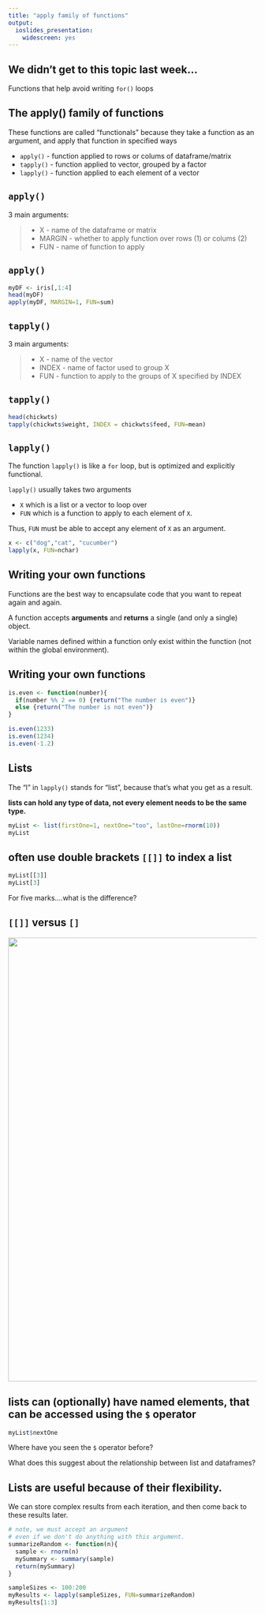 ```yaml
---
title: "apply family of functions"
output: 
  ioslides_presentation:
    widescreen: yes
---
```


## We didn't get to this topic last week...

Functions that help avoid writing `for()` loops

## The apply() family of functions

These functions are called "functionals" because they take a function as an argument, and apply that function in specified ways

- `apply()` - function applied to rows or colums of dataframe/matrix
- `tapply()` - function applied to vector, grouped by a factor
- `lapply()` - function applied to each element of a vector 

## `apply()` 

3 main arguments:

> - X - name of the dataframe or matrix
> - MARGIN - whether to apply function over rows (1) or colums (2)
> - FUN - name of function to apply

## `apply()` {.smaller}

```r
myDF <- iris[,1:4]
head(myDF)
apply(myDF, MARGIN=1, FUN=sum)
```

## `tapply()`

3 main arguments:

> - X - name of the vector
> - INDEX - name of factor used to group X
> - FUN - function to apply to the groups of X specified by INDEX

## `tapply()` {.smaller}

```r
head(chickwts)
tapply(chickwts$weight, INDEX = chickwts$feed, FUN=mean)
```

## `lapply()`

<div class="columns-2">

The function `lapply()` is like a `for` loop, but is optimized and explicitly functional.

`lapply()` usually takes two arguments 

-  `X` which is a list or a vector to loop over
-  `FUN` which is a function to apply to each element of `X`.  

Thus, `FUN` must be able to accept any element of `X` as an argument. 

```r
x <- c("dog","cat", "cucumber")
lapply(x, FUN=nchar)
```
</div>

## Writing your own functions


Functions are the best way to encapsulate code that you want to repeat again and again.  

A function accepts **arguments** and **returns** a single (and only a single) object.

Variable names defined within a function only exist within the function (not within the global environment). 

## Writing your own functions

```r
is.even <- function(number){
  if(number %% 2 == 0) {return("The number is even")}
  else {return("The number is not even")}
}

is.even(1233)
is.even(1234)
is.even(-1.2)
```

## Lists

The "l" in `lapply()` stands for "list", because that's what you get as a result. 

**lists can hold any type of data, not every element needs to be the same type.**

```r
myList <- list(firstOne=1, nextOne="too", lastOne=rnorm(10))
myList
```

## often use double brackets `[[]]` to index a list

```r
myList[[3]]
myList[3]
```

For five marks....what is the difference?

## `[[]]` versus `[]`


<img src='../../images/pepper.png' width=900>


## lists can (optionally) have named elements, that can be accessed using the `$` operator 

```r
myList$nextOne
```

Where have you seen the `$` operator before?

What does this suggest about the relationship between list and dataframes?

## Lists are useful because of their flexibility. {.build .smaller}

We can store complex results from each iteration, and then come back to these results later. 

```r
# note, we must accept an argument
# even if we don't do anything with this argument.
summarizeRandom <- function(n){
  sample <- rnorm(n)
  mySummary <- summary(sample)
  return(mySummary)
}

sampleSizes <- 100:200
myResults <- lapply(sampleSizes, FUN=summarizeRandom)
myResults[1:3]
```